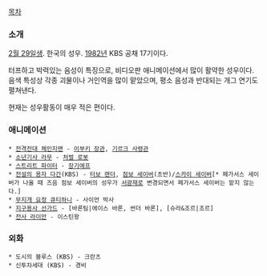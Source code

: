 [[목차]]
=== 소개 ===
[[2월 29일]]생. 한국의 성우. [[1982년]] KBS 공채 17기이다.

터프하고 박력있는 음성이 특징으로, 비디오판 애니메이션에서 많이 활약한 성우이다. 음색 특성상 각종 괴물이나 거인역을 많이 맡았으며, 평소 음성과 반대되는 개그 연기도 펼쳐낸다. 

현재는 성우활동이 매우 적은 편이다.

=== 애니메이션 ===
 * [[전격전대 체인지맨]] - [[이부키 장관]], [[기르크 사령관]]
 * [[소년기사 라무]] - [[처벌 로봇]]
 * [[스트리트 파이터]] - [[장기에프]]
 * [[전설의 용자 다간]](KBS) - [[터보 랜더]], [[점보 세이버]](초반)/[[스카이 세이버]][* 페가서스 세이버가 나올 때 즈음 점보 세이버의 성우가 [[서광재]]로 변경되면서 페가서스 세이버는 맡지 않는다.]
 * [[무지개 요정 큐티하니]] - 사이언 박사
 * [[지구용사 선가드]] - [바론팀|에이스 바론, 썬더 바론], [슈라&조르|조르]
 * [[전사 라이안]] - 이스틴왕

=== 외화 ===
 * 도시의 블루스 (KBS) - 크란츠
 * 신투차세대 (KBS) - 경비
